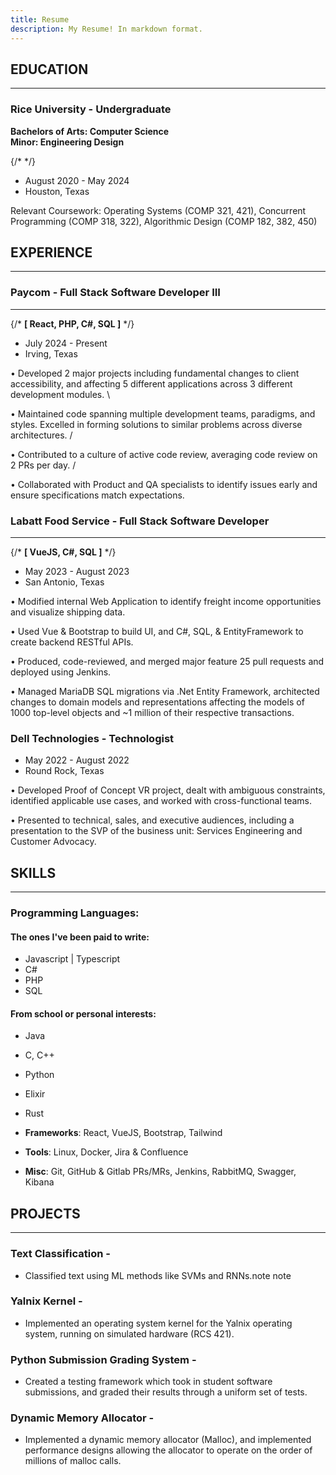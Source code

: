 ```yaml
---
title: Resume
description: My Resume! In markdown format.
---
```


## EDUCATION

---



### Rice University - Undergraduate

**Bachelors of Arts: Computer Science** \
**Minor: Engineering Design**

{/* <!-- ![Rice Logo](../../../assets/github.svg) --> */}

- August 2020 - May 2024
- Houston, Texas

Relevant Coursework: Operating Systems (COMP 321, 421), Concurrent Programming (COMP 318, 322),
Algorithmic Design (COMP 182, 382, 450)

## EXPERIENCE

---



### Paycom - Full Stack Software Developer III

---

{/* **[ React, PHP, C#, SQL ]** */}
<div>

<Icon name="seti:react" />
<Badge size="large" text="React" variant="note" /> 

<Badge
  size="large"
  text="PHP"
  variant="tip"
/> <Badge size="large" text="C#" variant="success" /> <Badge
  size="large"
  text="SQL"
  variant="note"
/>
</div>

- July 2024 - Present
- Irving, Texas

• Developed 2 major projects including fundamental changes to client accessibility, and affecting 5 different applications
across 3 different development modules. \

• Maintained code spanning multiple development teams, paradigms, and styles. Excelled in forming solutions to similar
problems across diverse architectures. /

• Contributed to a culture of active code review, averaging code review on 2 PRs per day. /

• Collaborated with Product and QA specialists to identify issues early and ensure specifications match expectations.

### Labatt Food Service - Full Stack Software Developer

---

{/* **[ VueJS, C#, SQL ]** */}
<div>
<Badge size="large" text="VueJS" variant="success" /> <Badge
  size="large"
  text="C#"
  variant="success"
/> <Badge size="large" text="SQL" variant="note" />
</div>

- May 2023 - August 2023
- San Antonio, Texas

• Modified internal Web Application to identify freight income opportunities and visualize shipping data.

• Used Vue & Bootstrap to build UI, and C#, SQL, & EntityFramework to create backend RESTful APIs.

• Produced, code-reviewed, and merged major feature 25 pull requests and deployed using Jenkins.

• Managed MariaDB SQL migrations via .Net Entity Framework, architected changes to domain models and
representations affecting the models of 1000 top-level objects and ~1 million of their respective transactions.

### Dell Technologies - Technologist


- May 2022 - August 2022
- Round Rock, Texas

• Developed Proof of Concept VR project, dealt with ambiguous constraints, identified applicable use cases, and worked
with cross-functional teams.

• Presented to technical, sales, and executive audiences, including a presentation to the SVP of the business unit:
Services Engineering and Customer Advocacy.

## SKILLS

---

### Programming Languages:

#### The ones I've been paid to write:

- Javascript | Typescript
- C#
- PHP
- SQL

#### From school or personal interests:

- Java
- C, C++
- Python
- Elixir
- Rust

- **Frameworks**: React, VueJS, Bootstrap, Tailwind
- **Tools**: Linux, Docker, Jira & Confluence
- **Misc**: Git, GitHub & Gitlab PRs/MRs, Jenkins, RabbitMQ, Swagger, Kibana

## PROJECTS

---

### Text Classification - <Badge size='large' text="Python" variant="caution" /> <Badge size='large' text="Numpy" variant="caution" /> <Badge size='large' text="TensorFlow" variant="caution" />

- Classified text using ML methods like SVMs and RNNs.note
  note

### Yalnix Kernel - <Badge size='large' text="C" variant="success" />

- Implemented an operating system kernel for the Yalnix operating system, running on simulated hardware (RCS 421).

### Python Submission Grading System - <Badge size='large' text="Java" variant="danger" /> <Badge size='large' text="Python" variant="caution" />

- Created a testing framework which took in student software submissions, and graded their results through a uniform set
  of tests.

### Dynamic Memory Allocator - <Badge size='large' text="C" variant="success" />

- Implemented a dynamic memory allocator (Malloc), and implemented performance designs allowing the allocator to
  operate on the order of millions of malloc calls.
